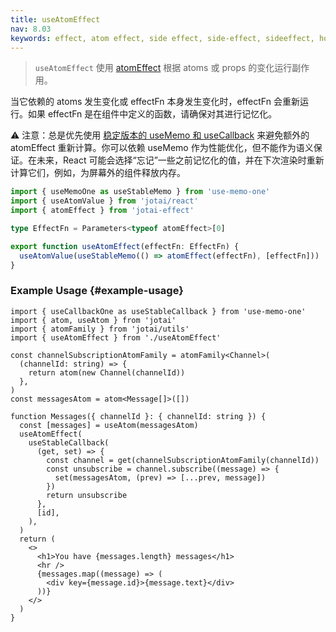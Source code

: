 ```yaml
---
title: useAtomEffect
nav: 8.03
keywords: effect, atom effect, side effect, side-effect, sideeffect, hook, useAtomEffect
---
```


> `useAtomEffect` 使用 [atomEffect](../extensions/effect.mdx) 根据 atoms 或 props 的变化运行副作用。

当它依赖的 atoms 发生变化或 effectFn 本身发生变化时，effectFn 会重新运行。如果 effectFn 是在组件中定义的函数，请确保对其进行记忆化。

⚠️ 注意：总是优先使用 [稳定版本的 useMemo 和 useCallback](https://github.com/alexreardon/use-memo-one) 来避免额外的 atomEffect 重新计算。你可以依赖 useMemo 作为性能优化，但不能作为语义保证。在未来，React 可能会选择“忘记”一些之前记忆化的值，并在下次渲染时重新计算它们，例如，为屏幕外的组件释放内存。

```ts
import { useMemoOne as useStableMemo } from 'use-memo-one'
import { useAtomValue } from 'jotai/react'
import { atomEffect } from 'jotai-effect'

type EffectFn = Parameters<typeof atomEffect>[0]

export function useAtomEffect(effectFn: EffectFn) {
  useAtomValue(useStableMemo(() => atomEffect(effectFn), [effectFn]))
}
```

### Example Usage {#example-usage}

```tsx
import { useCallbackOne as useStableCallback } from 'use-memo-one'
import { atom, useAtom } from 'jotai'
import { atomFamily } from 'jotai/utils'
import { useAtomEffect } from './useAtomEffect'

const channelSubscriptionAtomFamily = atomFamily<Channel>(
  (channelId: string) => {
    return atom(new Channel(channelId))
  },
)
const messagesAtom = atom<Message[]>([])

function Messages({ channelId }: { channelId: string }) {
  const [messages] = useAtom(messagesAtom)
  useAtomEffect(
    useStableCallback(
      (get, set) => {
        const channel = get(channelSubscriptionAtomFamily(channelId))
        const unsubscribe = channel.subscribe((message) => {
          set(messagesAtom, (prev) => [...prev, message])
        })
        return unsubscribe
      },
      [id],
    ),
  )
  return (
    <>
      <h1>You have {messages.length} messages</h1>
      <hr />
      {messages.map((message) => (
        <div key={message.id}>{message.text}</div>
      ))}
    </>
  )
}
```
